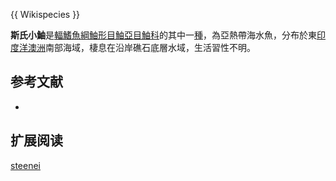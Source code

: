 {{Speciesbox
| name = 斯氏小鮋
| image = 
| image_width = 250px
| status = NE
| status_system = IUCN3.1
| genus = Scorpaenodes
| species = steenei
| authority =  [[Allen|Allen]], 1977 
| synonyms = 
}}{{ Wikispecies }}

'''斯氏小鮋'''是[[輻鰭魚綱|輻鰭魚綱]][[鮋形目|鮋形目]][[鮋亞目|鮋亞目]][[鮋科|鮋科]]的其中一[[種|種]]，為亞熱帶海水魚，分布於東[[印度洋|印度洋]][[澳洲|澳洲]]南部海域，棲息在沿岸礁石底層水域，生活習性不明。
==参考文献==
*{{FishBase_species|genus=Scorpaenodes|species=steenei|year=2014|month=7}}

== 扩展阅读 ==
{{refbegin}}
{{wikispecies-inline|Scorpaenodes steenei|斯氏小鮋}}
{{refend}}
{{Taxonbar|from=Q1905934}}

[[Category:小鮋屬|steenei]]


{{鮋形目小作品}}